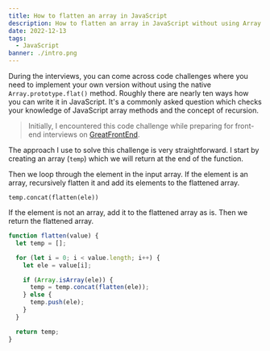 ```yaml
---
title: How to flatten an array in JavaScript
description: How to flatten an array in JavaScript without using Array.prototype.flat()
date: 2022-12-13
tags:
  - JavaScript
banner: ./intro.png
---
```


During the interviews, you can come across code challenges where you need to implement your own version without using the native `Array.prototype.flat()` method. Roughly there are nearly ten ways how you can write it in JavaScript. It's a commonly asked question which checks your knowledge of JavaScript array methods and the concept of recursion.

> Initially, I encountered this code challenge while preparing for front-end interviews on [GreatFrontEnd](https://www.greatfrontend.com/?fpr=edvins11).

The approach I use to solve this challenge is very straightforward. I start by creating an array (`temp`) which we will return at the end of the function.

Then we loop through the element in the input array. If the element is an array, recursively flatten it and add its elements to the flattened array.

```
temp.concat(flatten(ele))
```

If the element is not an array, add it to the flattened array as is. Then we return the flattened array.

```js
function flatten(value) {
  let temp = [];

  for (let i = 0; i < value.length; i++) {
    let ele = value[i];

    if (Array.isArray(ele)) {
      temp = temp.concat(flatten(ele));
    } else {
      temp.push(ele);
    }
  }

  return temp;
}
```
